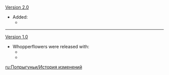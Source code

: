{{Change History/Header}}
[[Version 2.0]]
*Added:
**{{Enemy|Electro Whopperflower}}
----
[[Version 1.0]]
*Whopperflowers were released with:
**{{Enemy|Cryo Whopperflower}}
**{{Enemy|Pyro Whopperflower}}
<noinclude>


[[ru:Попрыгуньи/История изменений]]
</noinclude>